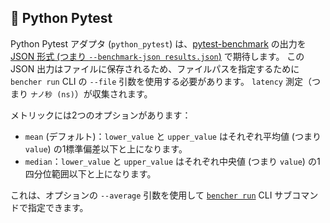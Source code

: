 
## 🐍 Python Pytest

Python Pytest アダプタ (`python_pytest`) は、[pytest-benchmark](https://github.com/ionelmc/pytest-benchmark) の出力を [JSON 形式 (つまり `--benchmark-json results.json`)](https://pytest-benchmark.readthedocs.io/en/latest/usage.html#commandline-options) で期待します。
この JSON 出力はファイルに保存されるため、ファイルパスを指定するために `bencher run` CLI の `--file` 引数を使用する必要があります。
`latency` 測定（つまり `ナノ秒 (ns)`）が収集されます。

<Pytest />

メトリックには2つのオプションがあります：
- `mean` (デフォルト)：`lower_value` と `upper_value` はそれぞれ平均値 (つまり `value`) の1標準偏差以下と上になります。
- `median`：`lower_value` と `upper_value` はそれぞれ中央値 (つまり `value`) の1四分位範囲以下と上になります。

これは、オプションの `--average` 引数を使用して <code><a href="/ja/docs/explanation/bencher-run/">bencher run</a></code> CLI サブコマンドで指定できます。